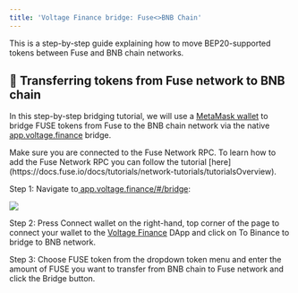 ```yaml
---
title: 'Voltage Finance bridge: Fuse<>BNB Chain'
---
```


This is a step-by-step guide explaining how to move BEP20-supported tokens between Fuse and BNB chain networks.

## 🌉 Transferring tokens from Fuse network to BNB chain

In this step-by-step bridging tutorial, we will use a [MetaMask wallet](https://metamask.io/download/) to bridge FUSE tokens from Fuse to the BNB chain network via the native [app.voltage.finance](https://app.voltage.finance/#/bridge) bridge.

<Admonition type="info" title="Note">
  Make sure you are connected to the Fuse Network RPC. To learn how to add the Fuse Network RPC you can follow the tutorial [here](https://docs.fuse.io/docs/tutorials/network-tutorials/tutorialsOverview).
</Admonition>

Step 1: Navigate to[ ](https://fuseswap.com/)[app.voltage.finance/#/bridge](https://app.voltage.finance/#/bridge): 

![](/img/Pasted_Image_28_05_2023__15_36.jpg)

Step 2: Press Connect wallet on the right-hand, top corner of the page to connect your wallet to the [Voltage Finance](https://app.voltage.finance/) DApp and click on To Binance to bridge to BNB network. 

Step 3: Choose FUSE token from the dropdown token menu and enter the amount of FUSE you want to transfer from BNB chain to Fuse network and click the Bridge button. 
